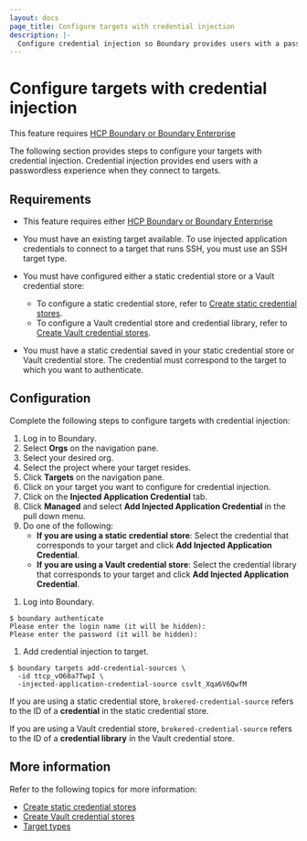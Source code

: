 ```yaml
---
layout: docs
page_title: Configure targets with credential injection
description: |-
  Configure credential injection so Boundary provides users with a passwordless experience when connecting to targets. Availabile exclusively for Enterprise users.
---
```


# Configure targets with credential injection

<EnterpriseAlert product="boundary">This feature requires <a href="https://www.hashicorp.com/products/boundary">HCP Boundary or Boundary Enterprise</a></EnterpriseAlert>

The following section provides steps to configure your targets with credential injection.
Credential injection provides end users with a passwordless experience when they connect to targets.

## Requirements

- This feature requires either <a href="https://www.hashicorp.com/products/boundary">HCP Boundary or Boundary Enterprise</a>
- You must have an existing target available. To use injected application credentials to connect to a target that runs SSH, you must use an SSH target type.

- You must have configured either a static credential store or a Vault credential store:

  - To configure a static credential store, refer to [Create static credential stores](/boundary/docs/configuration/credential-management/static-cred-boundary).
  - To configure a Vault credential store and credential library, refer to [Create Vault credential stores](/boundary/docs/configuration/credential-management/static-cred-vault).

- You must have a static credential saved in your static credential store or Vault credential store. The credential must correspond to the target to which you want to authenticate.

## Configuration

Complete the following steps to configure targets with credential injection:

<Tabs>
<Tab heading="UI" group="ui">

1. Log in to Boundary.
1. Select **Orgs** on the navigation pane.
1. Select your desired org.
1. Select the project where your target resides.
1. Click **Targets** on the navigation pane.
1. Click on your target you want to configure for credential injection.
1. Click on the **Injected Application Credential** tab.
1. Click **Managed** and select **Add Injected Application Credential** in the pull down menu.
1. Do one of the following:
   - **If you are using a static credential store**: Select the credential that corresponds to your target and click **Add Injected Application Credential**.
   - **If you are using a Vault credential store**: Select the credential library that corresponds to your target and click **Add Injected Application Credential**.

</Tab>
<Tab heading="CLI" group="cli">

1. Log into Boundary.

  ```shell-session
  $ boundary authenticate
  Please enter the login name (it will be hidden):
  Please enter the password (it will be hidden):
  ```

1. Add credential injection to target.

  ```shell-session
  $ boundary targets add-credential-sources \
    -id ttcp_vO60a7TwpI \
    -injected-application-credential-source csvlt_Xqa6V6QwfM
  ```

<Tip>

  If you are using a static credential store, `brokered-credential-source` refers to the ID of a **credential** in the static credential store.

  If you are using a Vault credential store, `brokered-credential-source` refers to the ID of a **credential library** in the Vault credential store.

</Tip>

</Tab>
</Tabs>

## More information

Refer to the following topics for more information:

- [Create static credential stores](/boundary/docs/configuration/credential-management/static-cred-boundary)
- [Create Vault credential stores](/boundary/docs/configuration/credential-management/static-cred-vault)
- [Target types](/boundary/docs/concepts/domain-model/targets#target-types)